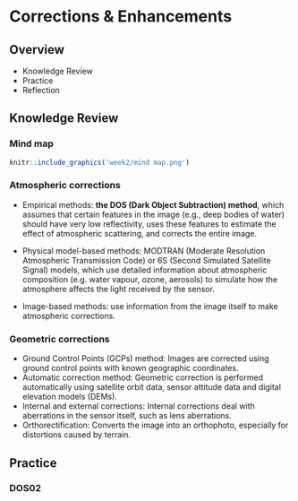 # Corrections & Enhancements

## Overview

-   Knowledge Review
-   Practice
-   Reflection

## Knowledge Review

### Mind map

```r
knitr::include_graphics('week2/mind map.png')
```

### Atmospheric corrections

-   Empirical methods: **the DOS (Dark Object Subtraction) method**, which assumes that certain features in the image (e.g., deep bodies of water) should have very low reflectivity, uses these features to estimate the effect of atmospheric scattering, and corrects the entire image.

-   Physical model-based methods: MODTRAN (Moderate Resolution Atmospheric Transmission Code) or 6S (Second Simulated Satellite Signal) models, which use detailed information about atmospheric composition (e.g. water vapour, ozone, aerosols) to simulate how the atmosphere affects the light received by the sensor.

-   Image-based methods: use information from the image itself to make atmospheric corrections.

### Geometric corrections

-   Ground Control Points (GCPs) method: Images are corrected using ground control points with known geographic coordinates.
-   Automatic correction method: Geometric correction is performed automatically using satellite orbit data, sensor attitude data and digital elevation models (DEMs).
-   Internal and external corrections: Internal corrections deal with aberrations in the sensor itself, such as lens aberrations.
-   Orthorectification: Converts the image into an orthophoto, especially for distortions caused by terrain.

## Practice

### DOS02

